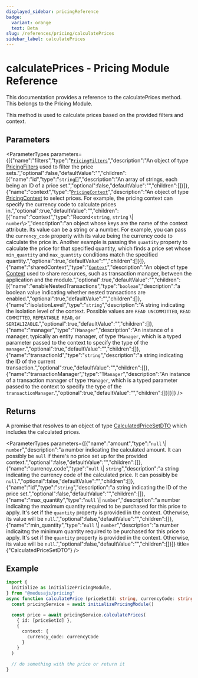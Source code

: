 ```yaml
---
displayed_sidebar: pricingReference
badge:
  variant: orange
  text: Beta
slug: /references/pricing/calculatePrices
sidebar_label: calculatePrices
---
```



# calculatePrices - Pricing Module Reference

This documentation provides a reference to the calculatePrices method. This belongs to the Pricing Module.

This method is used to calculate prices based on the provided filters and context.

## Parameters

<ParameterTypes parameters={[{"name":"filters","type":"[`PricingFilters`](../../interfaces/PricingFilters.mdx)","description":"An object of type [PricingFilters](../../interfaces/PricingFilters.mdx) used to filter the price sets.","optional":false,"defaultValue":"","children":[{"name":"id","type":"`string`[]","description":"An array of strings, each being an ID of a price set.","optional":false,"defaultValue":"","children":[]}]},{"name":"context","type":"[`PricingContext`](../../interfaces/PricingContext.mdx)","description":"An object of type [PricingContext](../../interfaces/PricingContext.mdx) to select prices. For example, the pricing context can specify the currency code to calculate prices in.","optional":true,"defaultValue":"","children":[{"name":"context","type":"Record<`string`, `string` \\| `number`\\>","description":"an object whose keys are the name of the context attribute. Its value can be a string or a number. For example, you can pass the `currency_code` property with its value being the currency code to calculate the price in. Another example is passing the `quantity` property to calculate the price for that specified quantity, which finds a price set whose `min_quantity` and `max_quantity` conditions match the specified quantity.","optional":true,"defaultValue":"","children":[]}]},{"name":"sharedContext","type":"[`Context`](../../interfaces/Context.mdx)","description":"An object of type [Context](../../interfaces/Context.mdx) used to share resources, such as transaction manager, between the application and the module.","optional":true,"defaultValue":"","children":[{"name":"enableNestedTransactions","type":"`boolean`","description":"a boolean value indicating whether nested transactions are enabled.","optional":true,"defaultValue":"","children":[]},{"name":"isolationLevel","type":"`string`","description":"A string indicating the isolation level of the context. Possible values are `READ UNCOMMITTED`, `READ COMMITTED`, `REPEATABLE READ`, or `SERIALIZABLE`.","optional":true,"defaultValue":"","children":[]},{"name":"manager","type":"`TManager`","description":"An instance of a manager, typically an entity manager, of type `TManager`, which is a typed parameter passed to the context to specify the type of the `manager`.","optional":true,"defaultValue":"","children":[]},{"name":"transactionId","type":"`string`","description":"a string indicating the ID of the current transaction.","optional":true,"defaultValue":"","children":[]},{"name":"transactionManager","type":"`TManager`","description":"An instance of a transaction manager of type `TManager`, which is a typed parameter passed to the context to specify the type of the `transactionManager`.","optional":true,"defaultValue":"","children":[]}]}]} />

## Returns

A promise that resolves to an object of type [CalculatedPriceSetDTO](../../interfaces/CalculatedPriceSetDTO.mdx) which includes the calculated prices.

<ParameterTypes parameters={[{"name":"amount","type":"``null`` \\| `number`","description":"a number indicating the calculated amount. It can possibly be `null` if there's no price set up for the provided context.","optional":false,"defaultValue":"","children":[]},{"name":"currency_code","type":"``null`` \\| `string`","description":"a string indicating the currency code of the calculated price. It can possibly be `null`.","optional":false,"defaultValue":"","children":[]},{"name":"id","type":"`string`","description":"a string indicating the ID of the price set.","optional":false,"defaultValue":"","children":[]},{"name":"max_quantity","type":"``null`` \\| `number`","description":"a number indicaitng the maximum quantity required to be purchased for this price to apply. It's set if the `quantity` property is provided in the context. Otherwise, its value will be `null`.","optional":false,"defaultValue":"","children":[]},{"name":"min_quantity","type":"``null`` \\| `number`","description":"a number indicaitng the minimum quantity required to be purchased for this price to apply. It's set if the `quantity` property is provided in the context. Otherwise, its value will be `null`.","optional":false,"defaultValue":"","children":[]}]} title={"CalculatedPriceSetDTO"} />

## Example

```ts
import { 
  initialize as initializePricingModule,
} from "@medusajs/pricing"
async function calculatePrice (priceSetId: string, currencyCode: string) {
  const pricingService = await initializePricingModule()

  const price = await pricingService.calculatePrices(
    { id: [priceSetId] },
    {
      context: {
        currency_code: currencyCode
      }
    }
  )

  // do something with the price or return it
}
```
